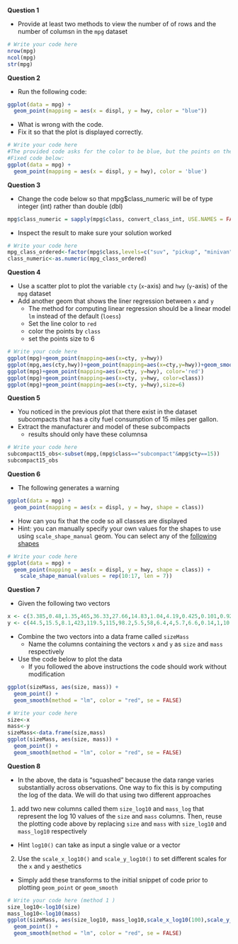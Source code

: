 **Question 1**

* Provide at least two methods to view the number of of rows and the number of columsn in the `mpg` dataset

```r
# Write your code here
nrow(mpg)
ncol(mpg)
str(mpg)

```

**Question 2**

* Run the following code:
```R
ggplot(data = mpg) + 
  geom_point(mapping = aes(x = displ, y = hwy, color = "blue"))
```
* What is wrong with the code. 
* Fix it so that the plot is displayed correctly.

```r
# Write your code here
#The provided code asks for the color to be blue, but the points on the graph are orange.
#Fixed code below:
ggplot(data = mpg) + 
  geom_point(mapping = aes(x = displ, y = hwy), color = 'blue')

```

**Question 3**

* Change the code below so that mpg$class_numeric will be of type integer (int) rather than double (dbl)
```R
mpg$class_numeric = sapply(mpg$class, convert_class_int, USE.NAMES = FALSE)
```
* Inspect the result to make sure your solution worked

```r
# Write your code here
mpg_class_ordered<-factor(mpg$class,levels=c("suv", "pickup", "minivan", "midsize", "compact", "subcompact", "2seater"), ordered=TRUE)
class_numeric<-as.numeric(mpg_class_ordered)

```

**Question 4** 

* Use a scatter plot to plot the variable `cty` (`x`-axis) and `hwy` (`y`-axis) of the `mpg` dataset
* Add another geom that shows the liner regression between `x` and `y`
  * The method for computing linear regression should be a linear model `lm` instead of the default (`loess`)
  * Set the line color to `red`
  * color the points by `class` 
  * set the points size to 6

```r
# Write your code here
ggplot(mpg)+geom_point(mapping=aes(x=cty, y=hwy))
ggplot(mpg,aes(cty,hwy))+geom_point(mapping=aes(x=cty,y=hwy))+geom_smooth(method="lm",se = FALSE)
ggplot(mpg)+geom_point(mapping=aes(x=cty, y=hwy), color='red')
ggplot(mpg)+geom_point(mapping=aes(x=cty, y=hwy, color=class))
ggplot(mpg)+geom_point(mapping=aes(x=cty, y=hwy),size=6)

```

**Question 5** 

* You noticed in the previous plot that there exist in the dataset subcompacts that has a city fuel consumption of 15 miles per gallon.
* Extract the manufacturer and model of these subcompacts
  * results should only have these columnsa

```r
# Write your code here
subcompact15_obs<-subset(mpg,(mpg$class=="subcompact"&mpg$cty==15))
subcompact15_obs
```

**Question 6**

* The following generates a warning
```R
ggplot(data = mpg) + 
  geom_point(mapping = aes(x = displ, y = hwy, shape = class))
```

* How can you fix that the code so all classes are displayed
* Hint: you can manually specify your own values for the shapes to use using `scale_shape_manual` geom.  You can select any of the [following shapes](https://ggplot2.tidyverse.org/articles/ggplot2-specs_files/figure-html/unnamed-chunk-7-1.png)

```r
# Write your code here
ggplot(data = mpg) + 
  geom_point(mapping = aes(x = displ, y = hwy, shape = class)) +
    scale_shape_manual(values = rep(10:17, len = 7))
```

**Question 7**

* Given the following two vectors

```R
x <- c(3.385,0.48,1.35,465,36.33,27.66,14.83,1.04,4.19,0.425,0.101,0.92,1,0.005,0.06,3.5,2,1.7,2547,0.023,187.1,521,0.785,10,3.3,0.2,1.41,529,207,85,0.75,62,6654,3.5,6.8,35,4.05,0.12,0.023,0.01,1.4,250,2.5,55.5,100,52.16,10.55,0.55,60,3.6,4.288,0.28,0.075,0.122,0.048,192,3,160,0.9,1.62,0.104,4.235)
y <- c(44.5,15.5,8.1,423,119.5,115,98.2,5.5,58,6.4,4,5.7,6.6,0.14,1,10.8,12.3,6.3,4603,0.3,419,655,3.5,115,25.6,5,17.5,680,406,325,12.3,1320,5712,3.9,179,56,17,1,0.4,0.25,12.5,490,12.1,175,157,440,179.5,2.4,81,21,39.2,1.9,1.2,3,0.33,180,25,169,2.6,11.4,2.5,50.4)
```
* Combine the two vectors into a data frame called `sizeMass`
  * Name the columns containing the vectors `x` and `y` as `size` and `mass` respectively 

* Use the code below to plot the data
  * If you followed the above instructions the code should work without modification

```R
ggplot(sizeMass, aes(size, mass)) +
  geom_point() +
  geom_smooth(method = "lm", color = "red", se = FALSE)

```  

```r
# Write your code here
size<-x
mass<-y
sizeMass<-data.frame(size,mass)
ggplot(sizeMass, aes(size, mass)) +
  geom_point() +
  geom_smooth(method = "lm", color = "red", se = FALSE)
```

**Question 8** 

* In the above, the data is "squashed" because the data range varies substantially across observations. One way to fix this is by computing the log of the data. We will do that using two different approaches

1. add two new columns called them `size_log10` and `mass_log` that represent the log 10 values of the `size` and `mass` columns. Then, reuse the plotting code above by replacing `size` and `mass` with `size_log10` and `mass_log10` respectively
  * Hint `log10()` can take as input a single value or a vector

2. Use the `scale_x_log10()` and `scale_y_log10()` to set different scales for the `x` and `y` aesthetics
  * Simply add these transforms to the initial snippet of code prior to plotting `geom_point` or `geom_smooth`

```r
# Write your code here (method 1 )
size_log10<-log10(size)
mass_log10<-log10(mass)
ggplot(sizeMass, aes(size_log10, mass_log10,scale_x_log10(100),scale_y_log10(1))) +
  geom_point() +
  geom_smooth(method = "lm", color = "red", se = FALSE)

```

